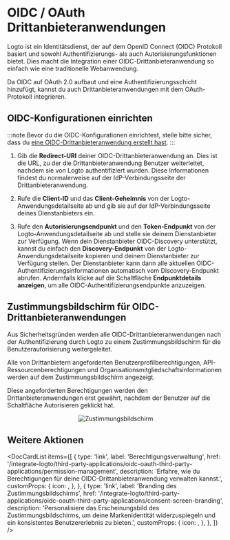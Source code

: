 

# OIDC / OAuth Drittanbieteranwendungen

Logto ist ein Identitätsdienst, der auf dem OpenID Connect (OIDC) Protokoll basiert und sowohl Authentifizierungs- als auch Autorisierungsfunktionen bietet. Dies macht die Integration einer OIDC-Drittanbieteranwendung so einfach wie eine traditionelle Webanwendung.

Da OIDC auf OAuth 2.0 aufbaut und eine Authentifizierungsschicht hinzufügt, kannst du auch Drittanbieteranwendungen mit dem OAuth-Protokoll integrieren.

## OIDC-Konfigurationen einrichten

:::note
Bevor du die OIDC-Konfigurationen einrichtest, stelle bitte sicher, dass du [eine OIDC-Drittanbieteranwendung erstellt hast](/integrate-logto/third-party-applications/#create-an-third-party-application-in-logto).
:::

1. Gib die **Redirect-URI** deiner OIDC-Drittanbieteranwendung an. Dies ist die URL, zu der die Drittanbieteranwendung Benutzer weiterleitet, nachdem sie von Logto authentifiziert wurden.
   Diese Informationen findest du normalerweise auf der IdP-Verbindungsseite der Drittanbieteranwendung.

2. Rufe die **Client-ID** und das **Client-Geheimnis** von der Logto-Anwendungsdetailseite ab und gib sie auf der IdP-Verbindungsseite deines Dienstanbieters ein.

3. Rufe den **Autorisierungsendpunkt** und den **Token-Endpunkt** von der Logto-Anwendungsdetailseite ab und stelle sie deinem Dienstanbieter zur Verfügung.
   Wenn dein Dienstanbieter OIDC-Discovery unterstützt, kannst du einfach den **Discovery-Endpunkt** von der Logto-Anwendungsdetailseite kopieren und deinem Dienstanbieter zur Verfügung stellen. Der Dienstanbieter kann dann alle aktuellen OIDC-Authentifizierungsinformationen automatisch vom Discovery-Endpunkt abrufen.
   Andernfalls klicke auf die Schaltfläche **Endpunktdetails anzeigen**, um alle OIDC-Authentifizierungsendpunkte anzuzeigen.

## Zustimmungsbildschirm für OIDC-Drittanbieteranwendungen

Aus Sicherheitsgründen werden alle OIDC-Drittanbieteranwendungen nach der Authentifizierung durch Logto zu einem Zustimmungsbildschirm für die Benutzerautorisierung weitergeleitet.

Alle von Drittanbietern angeforderten Benutzerprofilberechtigungen, API-Ressourcenberechtigungen und Organisationsmitgliedschaftsinformationen werden auf dem Zustimmungsbildschirm angezeigt.

Diese angeforderten Berechtigungen werden den Drittanbieteranwendungen erst gewährt, nachdem der Benutzer auf die Schaltfläche Autorisieren geklickt hat.

<center>
  <img src={ConsentScreen} alt="Zustimmungsbildschirm" width={500} />
</center>

## Weitere Aktionen

<DocCardList
  items={[
    {
      type: 'link',
      label: 'Berechtigungsverwaltung',
      href: '/integrate-logto/third-party-applications/oidc-oauth-third-party-applications/permission-management',
      description:
        'Erfahre, wie du Berechtigungen für deine OIDC-Drittanbieteranwendung verwalten kannst.',
      customProps: {
        icon: <AuthorizationIcon width={20} height={20} />,
      },
    },
    {
      type: 'link',
      label: 'Branding des Zustimmungsbildschirms',
      href: '/integrate-logto/third-party-applications/oidc-oauth-third-party-applications/consent-screen-branding',
      description:
        'Personalisiere das Erscheinungsbild des Zustimmungsbildschirms, um deine Markenidentität widerzuspiegeln und ein konsistentes Benutzererlebnis zu bieten.',
      customProps: {
        icon: <CustomizationIcon width={20} height={20} />,
      },
    },
  ]}
/>
